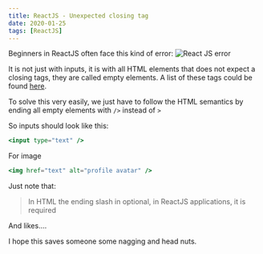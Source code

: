 ```yaml
---
title: ReactJS - Unexpected closing tag
date: 2020-01-25
tags: [ReactJS]
---
```


Beginners in ReactJS often face this kind of error:
![React JS error](../assets/reactjs-tag-error.png)


It is not just with inputs, it is with all HTML elements that does not expect a closing tags, they are called empty elements. A list of these tags could be found [here](http://xahlee.info/js/html5_non-closing_tag.html).

To solve this very easily, we just have to follow the HTML semantics by ending all empty elements with `/>` instead of `>`

So inputs should look like this:
```jsx
<input type="text" />
```
For image
```jsx
<img href="text" alt="profile avatar" />
```

Just note that:

> In HTML the ending slash in optional, in ReactJS applications, it is required

And likes....

I hope this saves someone some nagging and head nuts.